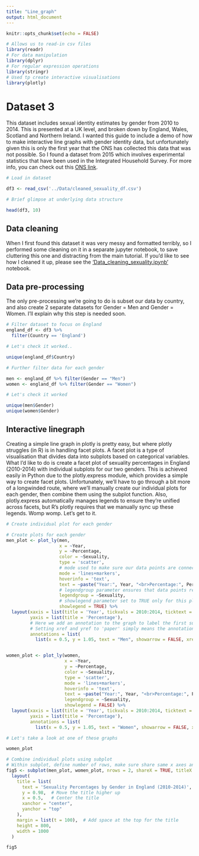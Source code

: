 ```yaml
---
title: "Line_graph"
output: html_document
---
```


```r
knitr::opts_chunk$set(echo = FALSE)
```

```r
# Allows us to read-in csv files
library(readr) 
# For data manipulation
library(dplyr) 
# For regular expression operations 
library(stringr) 
# Used tp create interactive visualisations
library(plotly)
```

# Dataset 3

This dataset includes sexual identity estimates by gender from 2010 to 2014. This is presented at a UK level, and broken down by England, Wales, Scotland and Northern Ireland. I wanted this guide to include a demo of how to make interactive line graphs with gender identity data, but unfortunately given this is only the first year that the ONS has collected this data that was not possible. So I found a dataset from 2015 which involves experimental statistics that have been used in the Integrated Household Survey. For more info, you can check out this [ONS link](https://www.ons.gov.uk/peoplepopulationandcommunity/culturalidentity/sexuality/datasets/sexualidentitybyagegroupbycountry). 

```r
# Load in dataset

df3 <- read_csv('../Data/cleaned_sexuality_df.csv')
```

```r
# Brief glimpse at underlying data structure

head(df3, 10)
```

## Data cleaning

When I first found this dataset it was very messy and formatted terribly, so I performed some cleaning on it in a separate jupyter notebook, to save cluttering this one and distracting from the main tutorial. If you'd like to see how I cleaned it up, please see the ['Data_cleaning_sexuality.ipynb'](Data_cleaning_sexuality.ipynb) notebook. 

## Data pre-processing

The only pre-processing we're going to do is subset our data by country, and also create 2 separate datasets for Gender = Men and Gender = Women. I'll explain why this step is needed soon. 

```r
# Filter dataset to focus on England
england_df <- df3 %>%
  filter(Country == 'England')
```

```r
# Let's check it worked.. 

unique(england_df$Country)
```

```r
# Further filter data for each gender

men <- england_df %>% filter(Gender == "Men")
women <- england_df %>% filter(Gender == "Women")

# Let's check it worked

unique(men$Gender)
unique(women$Gender)
```


## Interactive linegraph

Creating a simple line graph in plotly is pretty easy, but where plotly struggles (in R) is in handling facet plots. A facet plot is a type of visualisation that divides data into subplots based on categorical variables. What I'd like to do is create a facet plot of sexuality percentages in England (2010-2014) with individual subplots for our two genders. This is achieved easily in Python due to the plotly.express module, which provides a simple way to create facet plots. Unfortunately, we'll have to go through a bit more of a longwinded route, where we'll manually create our individual plots for each gender, then combine them using the subplot function. Also, plotly.express automatically manages legends to ensure they're unified across facets, but R's plotly requires that we manually sync up these legends. Womp womp. Let's get to it. 



```r
# Create individual plot for each gender

# Create plots for each gender
men_plot <- plot_ly(men, 
                    x = ~Year, 
                    y = ~Percentage, 
                    color = ~Sexuality, 
                    type = 'scatter', 
                    # mode used to make sure our data points are connected by lines across the years
                    mode = 'lines+markers', 
                    hoverinfo = 'text',
                    text = ~paste("Year:", Year, "<br>Percentage:", Percentage, "<br>Sexuality:", Sexuality),
                    # legendgroup parameter ensures that data points relating to the same category are synced across plots
                    legendgroup = ~Sexuality,
                    # showlegend parameter set to TRUE only for this plot to avoid duplicate legends
                    showlegend = TRUE) %>%
  layout(xaxis = list(title = 'Year', tickvals = 2010:2014, ticktext = 2010:2014),
         yaxis = list(title = 'Percentage'),
         # Here we add an annotation to the graph to label the first subplot "Men"
         # Setting xref and yref to 'paper' simply means the annotation won't move if we zoom in or out
         annotations = list(
           list(x = 0.5, y = 1.05, text = "Men", showarrow = FALSE, xref='paper', yref='paper')))


women_plot <- plot_ly(women, 
                      x = ~Year, 
                      y = ~Percentage, 
                      color = ~Sexuality, 
                      type = 'scatter', 
                      mode = 'lines+markers', 
                      hoverinfo = 'text',
                      text = ~paste("Year:", Year, "<br>Percentage:", Percentage, "<br>Sexuality:", Sexuality),
                      legendgroup = ~Sexuality,
                      showlegend = FALSE) %>%
  layout(xaxis = list(title = 'Year', tickvals = 2010:2014, ticktext = 2010:2014),
         yaxis = list(title = 'Percentage'),
         annotations = list(
           list(x = 0.5, y = 1.05, text = "Women", showarrow = FALSE, xref='paper', yref='paper')))

# Let's take a look at one of these graphs

women_plot
```

```r
# Combine individual plots using subplot
# Within subplot, define number of rows, make sure share same x axes and both axes titles
fig5 <- subplot(men_plot, women_plot, nrows = 2, shareX = TRUE, titleX = TRUE, titleY = TRUE) %>%
  layout(
    title = list(
      text = 'Sexuality Percentages by Gender in England (2010-2014)', 
      y = 0.98,  # Move the title higher up
      x = 0.5,   # Center the title
      xanchor = "center",
      yanchor = "top"
    ),
    margin = list(t = 100),  # Add space at the top for the title
    height = 800,
    width = 1000
  )

fig5
```
